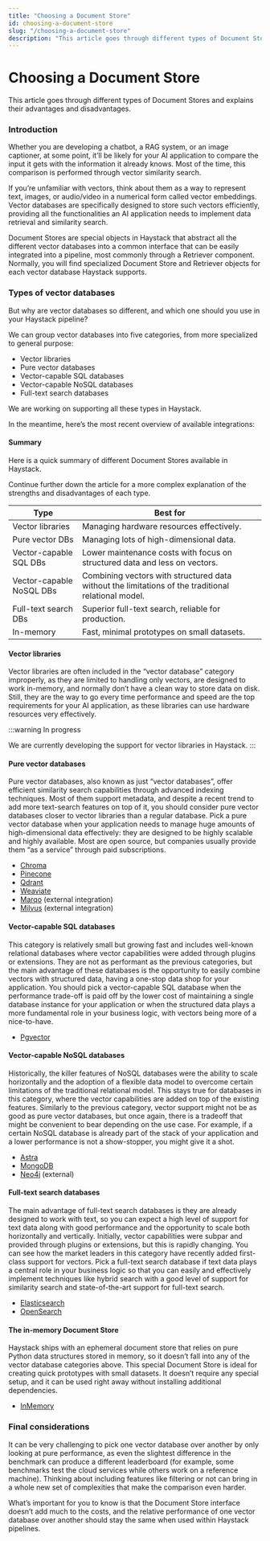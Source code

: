 ```yaml
---
title: "Choosing a Document Store"
id: choosing-a-document-store
slug: "/choosing-a-document-store"
description: "This article goes through different types of Document Stores and explains their advantages and disadvantages."
---
```



# Choosing a Document Store

This article goes through different types of Document Stores and explains their advantages and disadvantages.

### Introduction

Whether you are developing a chatbot, a RAG system, or an image captioner, at some point, it’ll be likely for your AI application to compare the input it gets with the information it already knows. Most of the time, this comparison is performed through vector similarity search.

If you’re unfamiliar with vectors, think about them as a way to represent text, images, or audio/video in a numerical form called vector embeddings. Vector databases are specifically designed to store such vectors efficiently, providing all the functionalities an AI application needs to implement data retrieval and similarity search.

Document Stores are special objects in Haystack that abstract all the different vector databases into a common interface that can be easily integrated into a pipeline, most commonly through a Retriever component. Normally, you will find specialized Document Store and Retriever objects for each vector database Haystack supports.

### Types of vector databases

But why are vector databases so different, and which one should you use in your Haystack pipeline?

We can group vector databases into five categories, from more specialized to general purpose:

- Vector libraries
- Pure vector databases
- Vector-capable SQL databases
- Vector-capable NoSQL databases
- Full-text search databases

We are working on supporting all these types in Haystack.

In the meantime, here’s the most recent overview of available integrations:

<ClickableImage src="/img/2c188e9-2.0_Document_Stores_6.png" alt="Document store categories diagram showing four types: pure vector databases (Marqo, Chroma, Milvus, Pinecone, Weaviate, Qdrant), full-text search databases (Elasticsearch, OpenSearch), vector-capable SQL databases (Pgvector for PostgreSQL), and vector-capable NoSQL databases (DataStax Astra, MongoDB, neo4j)" />

#### Summary

Here is a quick summary of different Document Stores available in Haystack.

Continue further down the article for a more complex explanation of the strengths and disadvantages of each type.

| Type                     | Best for                                                                                            |
| ------------------------ | --------------------------------------------------------------------------------------------------- |
| Vector libraries         | Managing hardware resources effectively.                                                            |
| Pure vector DBs          | Managing lots of high-dimensional data.                                                             |
| Vector-capable SQL DBs   | Lower maintenance costs with focus on structured data and less on vectors.                          |
| Vector-capable NoSQL DBs | Combining vectors with structured data without the limitations of the traditional relational model. |
| Full-text search DBs     | Superior full-text search, reliable for production.                                                 |
| In-memory                | Fast, minimal prototypes on small datasets.                                                         |

#### Vector libraries

Vector libraries are often included in the “vector database” category improperly, as they are limited to handling only vectors, are designed to work in-memory, and normally don’t have a clean way to store data on disk. Still, they are the way to go every time performance and speed are the top requirements for your AI application, as these libraries can use hardware resources very effectively.

:::warning In progress

We are currently developing the support for vector libraries in Haystack.
:::

#### Pure vector databases

Pure vector databases, also known as just “vector databases”, offer efficient similarity search capabilities through advanced indexing techniques. Most of them support metadata, and despite a recent trend to add more text-search features on top of it, you should consider pure vector databases closer to vector libraries than a regular database. Pick a pure vector database when your application needs to manage huge amounts of high-dimensional data effectively: they are designed to be highly scalable and highly available. Most are open source, but companies usually provide them “as a service” through paid subscriptions.

- [Chroma](../../document-stores/chromadocumentstore.mdx)
- [Pinecone](../../document-stores/pinecone-document-store.mdx)
- [Qdrant](../../document-stores/qdrant-document-store.mdx)
- [Weaviate](../../document-stores/weaviatedocumentstore.mdx)
- [Marqo](https://haystack.deepset.ai/integrations/marqo-document-store) (external integration)
- [Milvus](https://haystack.deepset.ai/integrations/milvus-document-store) (external integration)

#### Vector-capable SQL databases

This category is relatively small but growing fast and includes well-known relational databases where vector capabilities were added through plugins or extensions. They are not as performant as the previous categories, but the main advantage of these databases is the opportunity to easily combine vectors with structured data, having a one-stop data shop for your application. You should pick a vector-capable SQL database when the performance trade-off is paid off by the lower cost of maintaining a single database instance for your application or when the structured data plays a more fundamental role in your business logic, with vectors being more of a nice-to-have.

- [Pgvector](../../document-stores/pgvectordocumentstore.mdx)

#### Vector-capable NoSQL databases

Historically, the killer features of NoSQL databases were the ability to scale horizontally and the adoption of a flexible data model to overcome certain limitations of the traditional relational model. This stays true for databases in this category, where the vector capabilities are added on top of the existing features. Similarly to the previous category, vector support might not be as good as pure vector databases, but once again, there is a tradeoff that might be convenient to bear depending on the use case. For example, if a certain NoSQL database is already part of the stack of your application and a lower performance is not a show-stopper, you might give it a shot.

- [Astra](../../document-stores/astradocumentstore.mdx)
- [MongoDB](../../document-stores/mongodbatlasdocumentstore.mdx)
- [Neo4j](https://haystack.deepset.ai/integrations/neo4j-document-store) (external)

#### Full-text search databases

The main advantage of full-text search databases is they are already designed to work with text, so you can expect a high level of support for text data along with good performance and the opportunity to scale both horizontally and vertically. Initially, vector capabilities were subpar and provided through plugins or extensions, but this is rapidly changing. You can see how the market leaders in this category have recently added first-class support for vectors. Pick a full-text search database if text data plays a central role in your business logic so that you can easily and effectively implement techniques like hybrid search with a good level of support for similarity search and state-of-the-art support for full-text search.

- [Elasticsearch](../../document-stores/elasticsearch-document-store.mdx)
- [OpenSearch](../../document-stores/opensearch-document-store.mdx)

#### The in-memory Document Store

Haystack ships with an ephemeral document store that relies on pure Python data structures stored in memory, so it doesn’t fall into any of the vector database categories above. This special Document Store is ideal for creating quick prototypes with small datasets. It doesn’t require any special setup, and it can be used right away without installing additional dependencies.

- [InMemory](../../document-stores/inmemorydocumentstore.mdx)

### Final considerations

It can be very challenging to pick one vector database over another by only looking at pure performance, as even the slightest difference in the benchmark can produce a different leaderboard (for example, some benchmarks test the cloud services while others work on a reference machine). Thinking about including features like filtering or not can bring in a whole new set of complexities that make the comparison even harder.

What’s important for you to know is that the Document Store interface doesn’t add much to the costs, and the relative performance of one vector database over another should stay the same when used within Haystack pipelines.
